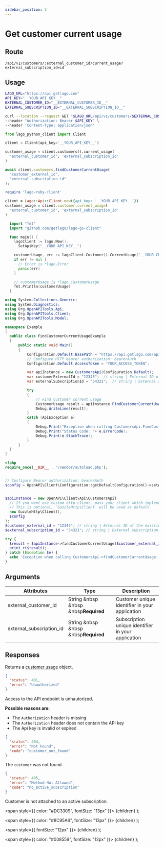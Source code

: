 ```yaml
---
sidebar_position: 2
---
```



# Get customer current usage

## Route

```curl title="GET"
/api/v1/customers/:external_customer_id/current_usage?external_subscription_id=id
```

## Usage

<Tabs groupId="prog-language">
  <TabItem value="curl" label="Curl" default>

  ```bash
  LAGO_URL="https://api.getlago.com"
  API_KEY="__YOUR_API_KEY__"
  EXTERNAL_CUSTOMER_ID="__EXTERNAL_CUSTOMER_ID__"
  EXTERNAL_SUBSCRIPTION_ID="__EXTERNAL_SUBSCRIPTION_ID__"

 curl --location --request GET "$LAGO_URL/api/v1/customers/$EXTERNAL_CUSTOMER_ID/current_usage?external_subscription_id=$EXTERNAL_SUBSCRIPTION_ID" \
  --header "Authorization: Bearer $API_KEY" \
  --header 'Content-Type: application/json'
  ```

  </TabItem>

  <TabItem value="python" label="Python">

  ```python
  from lago_python_client import Client

  client = Client(api_key='__YOUR_API_KEY__')

  customer_usage = client.customers().current_usage(
    'external_customer_id', 'external_subscription_id'
  )
  ```

  </TabItem>

  <TabItem value="javascript" label="Javascript">

  ```javascript
  await client.customers.findCustomerCurrentUsage(
    "customer_external_id",
    "external_subscription_id"
  );
  ```

  </TabItem>

  <TabItem value="ruby" label="Ruby">

  ```ruby
  require 'lago-ruby-client'

  client = Lago::Api::Client.new({api_key: '__YOUR_API_KEY__'})
  customer_usage = client.customer.current_usage(
    'external_customer_id', 'external_subscription_id'
  )
  ```

  </TabItem>

  <TabItem value="go" label="Go">

  ```go
    import "fmt"
    import "github.com/getlago/lago-go-client"

    func main() {
      lagoClient := lago.New().
        SetApiKey("__YOUR_API_KEY__")

      customerUsage, err := lagoClient.Customer().CurrentUsage("__YOUR_CUSTOMER_ID__")
      if err != nil {
        // Error is *lago.Error
        panic(err)
      }

      // customerUsage is *lago.CustomerUsage
      fmt.Println(customerUsage)
    }
  ```

  </TabItem>

  <TabItem value="csharp" label="C#">

  ```csharp
using System.Collections.Generic;
using System.Diagnostics;
using Org.OpenAPITools.Api;
using Org.OpenAPITools.Client;
using Org.OpenAPITools.Model;

namespace Example
{
    public class FindCustomerCurrentUsageExample
    {
        public static void Main()
        {
            Configuration.Default.BasePath = "https://api.getlago.com/api/v1";
            // Configure HTTP bearer authorization: bearerAuth
            Configuration.Default.AccessToken = "YOUR_ACCESS_TOKEN";

            var apiInstance = new CustomersApi(Configuration.Default);
            var customerExternalId = "12345";  // string | External ID of the existing customer
            var externalSubscriptionId = "54321";  // string | External subscription ID

            try
            {
                // Find customer current usage
                CustomerUsage result = apiInstance.FindCustomerCurrentUsage(customerExternalId, externalSubscriptionId);
                Debug.WriteLine(result);
            }
            catch (ApiException e)
            {
                Debug.Print("Exception when calling CustomersApi.FindCustomerCurrentUsage: " + e.Message );
                Debug.Print("Status Code: "+ e.ErrorCode);
                Debug.Print(e.StackTrace);
            }
        }
    }
}
  ```

  </TabItem>
  <TabItem value="php" label="PHP">

  ```php
<?php
require_once(__DIR__ . '/vendor/autoload.php');


// Configure Bearer authorization: bearerAuth
$config = OpenAPI\Client\Configuration::getDefaultConfiguration()->setAccessToken('YOUR_ACCESS_TOKEN');


$apiInstance = new OpenAPI\Client\Api\CustomersApi(
    // If you want use custom http client, pass your client which implements `GuzzleHttp\ClientInterface`.
    // This is optional, `GuzzleHttp\Client` will be used as default.
    new GuzzleHttp\Client(),
    $config
);
$customer_external_id = "12345"; // string | External ID of the existing customer
$external_subscription_id = "54321"; // string | External subscription ID

try {
    $result = $apiInstance->findCustomerCurrentUsage($customer_external_id, $external_subscription_id);
    print_r($result);
} catch (Exception $e) {
    echo 'Exception when calling CustomersApi->findCustomerCurrentUsage: ', $e->getMessage(), PHP_EOL;
}
  ```

  </TabItem>
</Tabs>

## Arguments

| Attributes | Type | Description |
| ---------- | ---- | ----------- |
| external_customer_id | String &nbsp &nbsp &nbsp<Required>**Required**</Required> | Customer unique identifier in your application |
| external_subscription_id | String &nbsp &nbsp &nbsp<Required>**Required**</Required> | Subscription unique identifier in your application |

## Responses

<Tabs>
  <TabItem value="200" label="HTTP 200" default>

  Returns a [customer usage](./customer-usage-object) object.

  </TabItem>
    <TabItem value="401" label="HTTP 401">

  ```json
  {
    "status": 401,
    "error": "Unauthorized"
  }
  ```

  Access to the API endpoint is unhautorized.

  **Possible reasons are:**
  * The `Authorization` header is missing
  * The `Authorization` header does not contain the API key
  * The Api key is invalid or expired


  </TabItem>
  <TabItem value="404" label="HTTP 404" default>

  ```json
  {
    "status": 404,
    "error": "Not Found",
    "code": "customer_not_found"
  }
  ```

  The `customer` was not found.

  </TabItem>
  <TabItem value="405" label="HTTP 405">

  ```json
  {
    "status": 405,
    "error": "Method Not Allowed",
    "code": "no_active_subscription"
  }
  ```

  Customer is not attached to an active subscription.
  </TabItem>
</Tabs>


  <span
    style={{
      color: "#DC3309",
      fontSize: "13px"
    }}>
    {children}
  </span>
);

  <span
    style={{
      color: "#8C95A6",
      fontSize: "13px"
    }}>
    {children}
  </span>
);

  <span
    style={{
      fontSize: "12px"
    }}>
    {children}
  </span>
);

  <span
    style={{
      color: "#008559",
      fontSize: "12px"
    }}>
    {children}
  </span>
);
